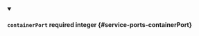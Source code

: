 
<details className="config-field" data-expandable="false" open>
<summary>

#### `containerPort` <span className="config-field-required" data-required="false">required</span> <span className="config-field-type">integer</span> <span className="config-field-default"></span> <span className="config-field-enum"></span> {#service-ports-containerPort}



</summary>



</details>
